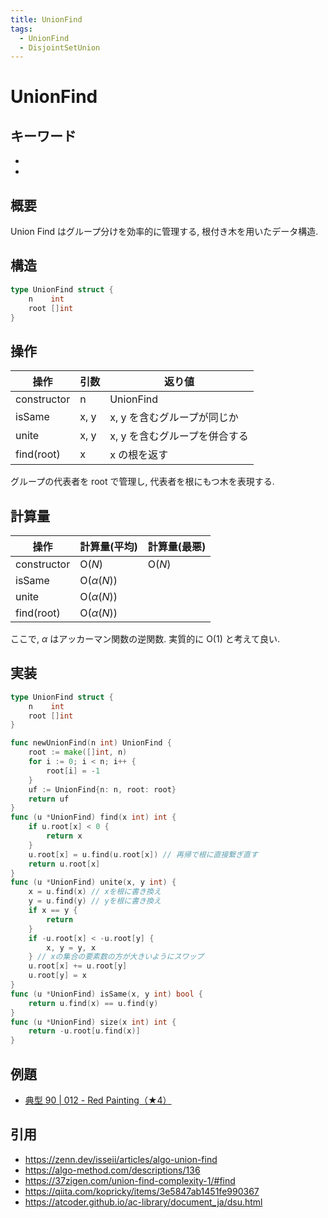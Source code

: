 ```yaml
---
title: UnionFind
tags:
  - UnionFind
  - DisjointSetUnion
---
```


# UnionFind

## キーワード


- <Tag tag="UnionFind" />
- <Tag tag="DisjointSetUnion" />

## 概要

Union Find はグループ分けを効率的に管理する, 根付き木を用いたデータ構造.

## 構造

```go
type UnionFind struct {
    n    int
    root []int
}
```

## 操作

| 操作        | 引数 | 返り値                        |
| ----------- | ---- | ----------------------------- |
| constructor | n    | UnionFind                     |
| isSame      | x, y | x, y を含むグループが同じか   |
| unite       | x, y | x, y を含むグループを併合する |
| find(root)  | x    | x の根を返す                  |

グループの代表者を root で管理し, 代表者を根にもつ木を表現する.

## 計算量

| 操作        | 計算量(平均)            | 計算量(最悪)    |
| ----------- | ----------------------- | --------------- |
| constructor | $\mathrm{O}(N)$         | $\mathrm{O}(N)$ |
| isSame      | $\mathrm{O}(\alpha(N))$ |                 |
| unite       | $\mathrm{O}(\alpha(N))$ |                 |
| find(root)  | $\mathrm{O}(\alpha(N))$ |                 |

ここで, $\alpha$ はアッカーマン関数の逆関数. 実質的に $\mathrm{O}(1)$ と考えて良い.

## 実装

```go
type UnionFind struct {
	n    int
	root []int
}

func newUnionFind(n int) UnionFind {
	root := make([]int, n)
	for i := 0; i < n; i++ {
		root[i] = -1
	}
	uf := UnionFind{n: n, root: root}
	return uf
}
func (u *UnionFind) find(x int) int {
	if u.root[x] < 0 {
		return x
	}
	u.root[x] = u.find(u.root[x]) // 再帰で根に直接繋ぎ直す
	return u.root[x]
}
func (u *UnionFind) unite(x, y int) {
	x = u.find(x) // xを根に書き換え
	y = u.find(y) // yを根に書き換え
	if x == y {
		return
	}
	if -u.root[x] < -u.root[y] {
		x, y = y, x
	} // xの集合の要素数の方が大きいようにスワップ
	u.root[x] += u.root[y]
	u.root[y] = x
}
func (u *UnionFind) isSame(x, y int) bool {
	return u.find(x) == u.find(y)
}
func (u *UnionFind) size(x int) int {
	return -u.root[u.find(x)]
}
```

## 例題

- [典型 90 | 012 - Red Painting（★4）](https://atcoder.jp/contests/typical90/tasks/typical90_l)

## 引用

- https://zenn.dev/isseii/articles/algo-union-find
- https://algo-method.com/descriptions/136
- https://37zigen.com/union-find-complexity-1/#find
- https://qiita.com/kopricky/items/3e5847ab1451fe990367
- https://atcoder.github.io/ac-library/document_ja/dsu.html
